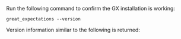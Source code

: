 <!--
-->

Run the following command to confirm the GX installation is working:

```console title="Terminal command"
great_expectations --version
```

Version information similar to the following is returned:

<VersionSnippet />